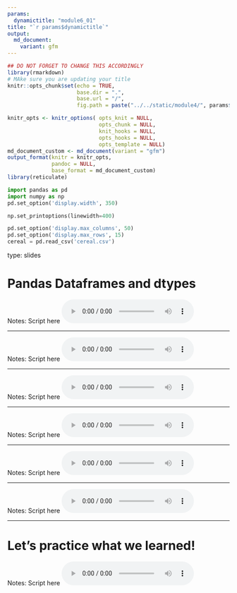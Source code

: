---
params:
  dynamictitle: "module6_01"
title: "`r params$dynamictitle`"
output: 
  md_document:
    variant: gfm
---


```{r setup, include=FALSE}
## DO NOT FORGET TO CHANGE THIS ACCORDINGLY 
library(rmarkdown)
# MAke sure you are updating your title 
knitr::opts_chunk$set(echo = TRUE,
                      base.dir = ".", 
                      base.url = "/",
                      fig.path = paste("../../static/module4/", params$dynamictitle,"/", sep = ""))

knitr_opts <- knitr_options( opts_knit = NULL,
                             opts_chunk = NULL,
                             knit_hooks = NULL,
                             opts_hooks = NULL,
                             opts_template = NULL)
md_document_custom <- md_document(variant = "gfm")
output_format(knitr = knitr_opts,
              pandoc = NULL,
              base_format = md_document_custom)
library(reticulate)

```


```{python include=FALSE}
import pandas as pd
import numpy as np
pd.set_option('display.width', 350)

np.set_printoptions(linewidth=400)

pd.set_option('display.max_columns', 50)
pd.set_option('display.max_rows', 15)
cereal = pd.read_csv('cereal.csv')
```


type: slides


# Pandas Dataframes and dtypes

Notes: Script here
<html>
<audio controls >
  <source src="/placeholder_audio.mp3" />
</audio></html>

---




Notes: Script here
<html>
<audio controls >
  <source src="/placeholder_audio.mp3" />
</audio></html>

---



Notes: Script here
<html>
<audio controls >
  <source src="/placeholder_audio.mp3" />
</audio></html>

---


Notes: Script here
<html>
<audio controls >
  <source src="/placeholder_audio.mp3" />
</audio></html>

---


Notes: Script here
<html>
<audio controls >
  <source src="/placeholder_audio.mp3" />
</audio></html>

---


Notes: Script here
<html>
<audio controls >
  <source src="/placeholder_audio.mp3" />
</audio></html>

---

# Let’s practice what we learned!

Notes: Script here
<html>
<audio controls >
  <source src="/placeholder_audio.mp3" />
